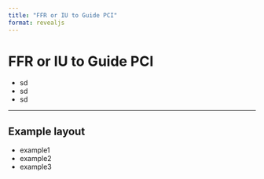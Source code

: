 ```yaml
---
title: "FFR or IU to Guide PCI"
format: revealjs
---
```


# FFR or IU to Guide PCI

- sd
- sd
- sd

---

## Example layout

- example1
- example2
- example3